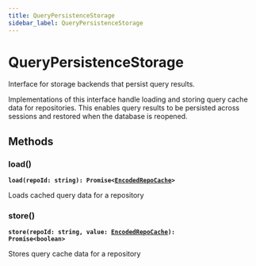 ```yaml
---
title: QueryPersistenceStorage
sidebar_label: QueryPersistenceStorage
---
```


# QueryPersistenceStorage

Interface for storage backends that persist query results.

Implementations of this interface handle loading and storing query cache data
for repositories. This enables query results to be persisted across sessions
and restored when the database is reopened.

## Methods

### load()

**<code>load(repoId: string): Promise&lt;[EncodedRepoCache](/api/interfaces/encodedrepocache)&gt;</code>**

Loads cached query data for a repository

### store()

**<code>store(repoId: string, value: [EncodedRepoCache](/api/interfaces/encodedrepocache)): Promise&lt;boolean&gt;</code>**

Stores query cache data for a repository

